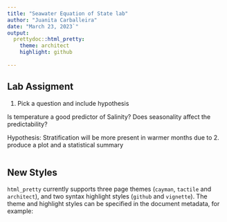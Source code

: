 ```yaml
---
title: "Seawater Equation of State lab"
author: "Juanita Carballeira"
date: "March 23, 2023`"
output:
  prettydoc::html_pretty:
    theme: architect
    highlight: github
    
---
```


## Lab Assigment

1. Pick a question and include hypothesis

Is temperature a good predictor of Salinity? Does seasonality affect the predictability? 


Hypothesis: Stratification will be more present in warmer months due to 
2. produce a plot and a statistical summary

```r

```











## New Styles

`html_pretty` currently supports three page themes (`cayman`, `tactile` and
`architect`), and two syntax highlight styles (`github` and `vignette`).
The theme and highlight styles can be specified in the document metadata,
for example:



